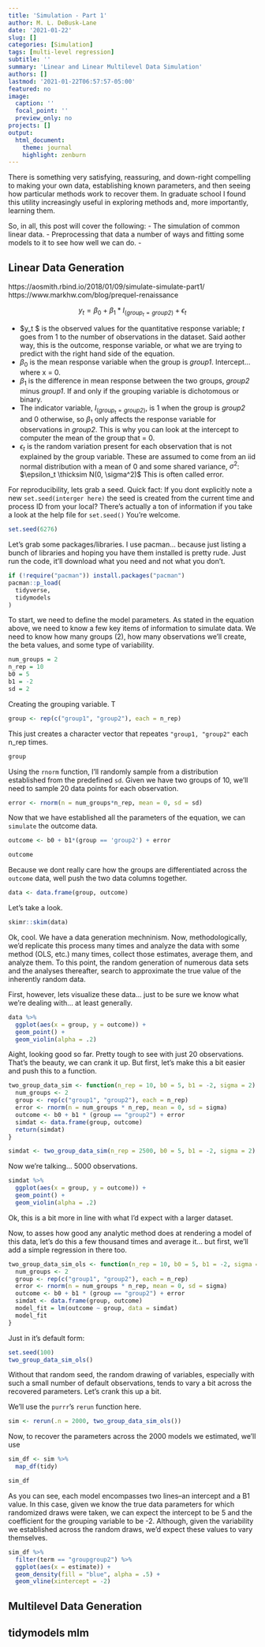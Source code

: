 ```yaml
---
title: 'Simulation - Part 1'
author: M. L. DeBusk-Lane
date: '2021-01-22'
slug: []
categories: [Simulation]
tags: [multi-level regression]
subtitle: ''
summary: 'Linear and Linear Multilevel Data Simulation'
authors: []
lastmod: '2021-01-22T06:57:57-05:00'
featured: no
image:
  caption: ''
  focal_point: ''
  preview_only: no
projects: []
output: 
  html_document:
    theme: journal
    highlight: zenburn
---
```

 
There is something very satisfying, reassuring, and down-right compelling to making your own data, establishing known parameters, and then seeing how particular methods work to recover them. In graduate school I found this utility increasingly useful in exploring methods and, more importantly, learning them. 

So, in all, this post will cover the following: 
- The simulation of common linear data.
- Preprocessing that data a number of ways and fitting some models to it to see how well we can do.
- 




## Linear Data Generation 

https://aosmith.rbind.io/2018/01/09/simulate-simulate-part1/
https://www.markhw.com/blog/prequel-renaissance

$$y_t = \beta_0 + \beta_1*I_{(group_t=\textit{group2})} + \epsilon_t$$


+ $y_t $ is the observed values for the quantitative response variable; $t$ goes from 1 to the number of observations in the dataset. Said aother way, this is the outcome, response variable, or what we are trying to predict with the right hand side of the equation.   
+ $\beta_0$ is the mean response variable when the group is *group1*. Intercept... where x = 0. 
+ $\beta_1$ is the difference in mean response between the two groups, *group2* minus *group1*. If and only if the grouping variable is dichotomous or binary. 
+ The indicator variable, $I_{(group_t=\textit{group2})}$, is 1 when the group is *group2* and 0 otherwise, so $\beta_1$ only affects the response variable for observations in *group2*. This is why you can look at the intercept to computer the mean of the group that = 0. 
+ $\epsilon_t$ is the random variation present for each observation that is not explained by the group variable.  These are assumed to come from an iid normal distribution with a mean of 0 and some shared variance, $\sigma^2$: $\epsilon_t \thicksim N(0, \sigma^2)$ This is often called error. 

For reproducibility, lets grab a seed. Quick fact: If you dont explicitly note a new `set.seed(interger here)` the seed is created from the current time and process ID from your local? There's actually a ton of information if you take a look at the help file for `set.seed()` You're welcome. 

```r
set.seed(6276)
```


Let's grab some packages/libraries. I use pacman... because just listing a bunch of libraries and hoping you have them installed is pretty rude. Just run the code, it'll download what you need and not what you don't. 

```r
if (!require("pacman")) install.packages("pacman")
pacman::p_load(
  tidyverse,
  tidymodels
)
```

To start, we need to define the model parameters. As stated in the equation above, we need to know a few key items of information to simulate data. We need to know how many groups (2), how many observations we'll create, the beta values, and some type of variability. 

```r
num_groups = 2
n_rep = 10
b0 = 5
b1 = -2
sd = 2
```

Creating the grouping variable. T

```r
group <- rep(c("group1", "group2"), each = n_rep)
```

This just creates a character vector that repeates `"group1, "group2"` each n_rep times. 

```r
group
```

Using the `rnorm` function, I'll randomly sample from a distribution established from the predefined `sd`. Given we have two groups of 10, we'll need to sample 20 data points for each observation. 

```r
error <- rnorm(n = num_groups*n_rep, mean = 0, sd = sd)
```

Now that we have established all the parameters of the equation, we can `simulate` the outcome data. 

```r
outcome <- b0 + b1*(group == 'group2') + error
```

```r
outcome
```

Because we dont really care how the groups are differentiated across the `outcome` data, well push the two data columns together. 

```r
data <- data.frame(group, outcome)
```

Let's take a look. 

```r
skimr::skim(data)
```

Ok, cool. We have a data generation mechninism. Now, methodologically, we'd replicate this process many times and analyze the data with some method (OLS, etc.) many times, collect those estimates, average them, and analyze them. To this point, the random generation of numerous data sets and the analyses thereafter, search to approximate the true value of the inherently random data. 

First, however, lets visualize these data... just to be sure we know what we're dealing with... at least generally. 

```r
data %>% 
  ggplot(aes(x = group, y = outcome)) + 
  geom_point() + 
  geom_violin(alpha = .2)
```

Aight, looking good so far. Pretty tough to see with just 20 observations. That's the beauty, we can crank it up. But first, let's make this a bit easier and push this to a function. 

```r
two_group_data_sim <- function(n_rep = 10, b0 = 5, b1 = -2, sigma = 2) {
  num_groups <- 2
  group <- rep(c("group1", "group2"), each = n_rep)
  error <- rnorm(n = num_groups * n_rep, mean = 0, sd = sigma)
  outcome <- b0 + b1 * (group == "group2") + error
  simdat <- data.frame(group, outcome)
  return(simdat)
}
```

```r
simdat <- two_group_data_sim(n_rep = 2500, b0 = 5, b1 = -2, sigma = 2)
```

Now we're talking... 5000 observations. 

```r
simdat %>% 
  ggplot(aes(x = group, y = outcome)) + 
  geom_point() + 
  geom_violin(alpha = .2)
```

Ok, this is a bit more in line with what I'd expect with a larger dataset. 

Now, to asses how good any analytic method does at rendering a model of this data, let's do this a few thousand times and average it... but first, we'll add a simple regression in there too. 

```r
two_group_data_sim_ols <- function(n_rep = 10, b0 = 5, b1 = -2, sigma = 2) {
  num_groups <- 2
  group <- rep(c("group1", "group2"), each = n_rep)
  error <- rnorm(n = num_groups * n_rep, mean = 0, sd = sigma)
  outcome <- b0 + b1 * (group == "group2") + error
  simdat <- data.frame(group, outcome)
  model_fit = lm(outcome ~ group, data = simdat)
  model_fit
}
```

Just in it's default form: 

```r
set.seed(100)
two_group_data_sim_ols()
```

Without that random seed, the random drawing of variables, especially with such a small number of default observations, tends to vary a bit across the recovered parameters. Let's crank this up a bit. 

We'll use the `purrr`'s `rerun` function here. 

```r
sim <- rerun(.n = 2000, two_group_data_sim_ols())
```

Now, to recover the parameters across the 2000 models we estimated, we'll use 

```r
sim_df <- sim %>% 
  map_df(tidy)

sim_df
```

As you can see, each model encompasses two lines--an intercept and a B1 value. In this case, given we know the true data parameters for which randomized draws were taken, we can expect the intercept to be 5 and the coefficient for the grouping variable to be -2. Although, given the variability we established across the random draws, we'd expect these values to vary themselves. 

```r
sim_df %>%
  filter(term == "groupgroup2") %>%
  ggplot(aes(x = estimate)) +
  geom_density(fill = "blue", alpha = .5) +
  geom_vline(xintercept = -2)
```



## Multilevel Data Generation 


## tidymodels mlm
